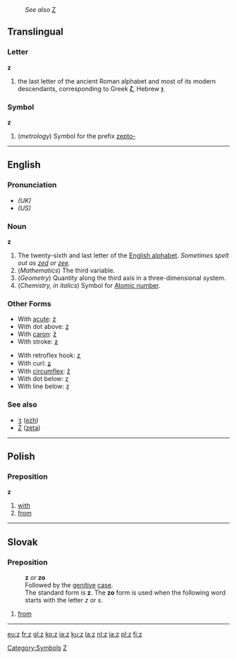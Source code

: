:''See also'' [[Z]]
==Translingual==
===Letter===
'''z'''
# the last letter of the ancient Roman alphabet and most of its modern descendants, corresponding to Greek '''[[ζ]]''', Hebrew '''[[ז]]'''.

===Symbol===
'''z'''
#(''metrology'') Symbol for the prefix [[zepto-]]

----

==English==

===Pronunciation===
*''(UK)'' {{IPA|/zɛd/}}
*''(US)'' {{IPA|/zi:/}}

===Noun===
'''z'''
#The twenty-sixth and last letter of the [[Wiktionary:About Roman script|English alphabet]].  ''Sometimes spelt out as [[zed]] or [[zee]].''
# (''Mathematics'') The third variable.
# (''Geometry'') Quantity along the third axis in a three-dimensional system.
#(''Chemistry, in italics'') Symbol for [[Atomic number]].

===Other Forms===
{{top2}}
*With [[acute]]: [[ź]]
*With dot above: [[ż]]
*With [[caron]]: [[ž]]
*With stroke: [[ƶ]]
{{mid2}}
*With retroflex hook: [[ʐ]]
*With curl: [[ʑ]]
*With [[circumflex]]: [[ẑ]]
*With dot below: [[ẓ]]
*With line below: [[ẕ]]
{{bottom}}

===See also===
*[[ʒ]] ([[ezh]])
*[[Ζ]] ([[zeta]])

----

== Polish==
=== Preposition ===
'''z'''
#[[with]]
#[[from]]

----

== Slovak ==
=== Preposition ===
: '''z''' ''or'' '''zo'''
: Followed by the [[genitive]] [[case]].
: The standard form is '''z'''. The '''zo''' form is used when the following word starts with the letter ''z'' or ''s''.
# [[from]]
----

[[Category:Symbols]]
[[Category:Latin letters|Z]]

[[eu:z]]
[[fr:z]]
[[gl:z]]
[[ko:z]]
[[ia:z]]
[[ku:z]]
[[la:z]]
[[nl:z]]
[[ja:z]]
[[pl:z]]
[[fi:z]]